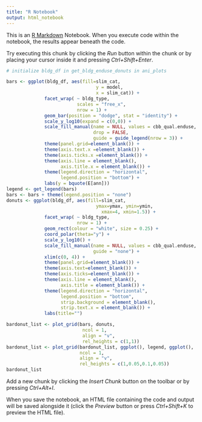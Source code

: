 ```yaml
---
title: "R Notebook"
output: html_notebook
---
```


This is an [R Markdown](http://rmarkdown.rstudio.com) Notebook. When you execute code within the notebook, the results appear beneath the code. 

Try executing this chunk by clicking the *Run* button within the chunk or by placing your cursor inside it and pressing *Ctrl+Shift+Enter*. 

```r
# initialize bldg_df in get_bldg_enduse_donuts in ani_plots

bars <- ggplot(bldg_df, aes(fill=slim_cat,
                                 y = model,
                                 x = slim_cat)) +
              facet_wrap( ~ bldg_type,
                          scales = "free_x",
                          nrow = 1) +
              geom_bar(position = "dodge", stat = "identity") +
              scale_y_log10(expand = c(0,0)) +
              scale_fill_manual(name = NULL, values = cbb_qual.enduse,
                                drop = FALSE,
                                guide = guide_legend(nrow = 3)) +
              theme(panel.grid=element_blank()) +
              theme(axis.text.x =element_blank()) +
              theme(axis.ticks.x =element_blank()) +
              theme(axis.line = element_blank(),
                    axis.title.x = element_blank()) +
              theme(legend.direction = "horizontal",
                    legend.position = "bottom") +
              labs(y = bquote(E[ann]))
legend <- get_legend(bars)
bars <- bars + theme(legend.position = "none")
donuts <- ggplot(bldg_df, aes(fill=slim_cat,
                                 ymax=ymax, ymin=ymin,
                                   xmax=4, xmin=1.5)) +
              facet_wrap( ~ bldg_type,
                          nrow = 1) +
              geom_rect(colour = "white", size = 0.25) +
              coord_polar(theta="y") +
              scale_y_log10() +
              scale_fill_manual(name = NULL, values = cbb_qual.enduse,
                                guide = "none") +
              xlim(c(0, 4)) +
              theme(panel.grid=element_blank()) +
              theme(axis.text=element_blank()) +
              theme(axis.ticks=element_blank()) +
              theme(axis.line = element_blank(),
                    axis.title = element_blank()) +
              theme(legend.direction = "horizontal",
                    legend.position = "bottom",
                    strip.background = element_blank(),
                    strip.text.x = element_blank()) +
              labs(title="")

bardonut_list <- plot_grid(bars, donuts,
                            ncol = 1,
                            align = "v",
                            rel_heights = c(1,1))
bardonut_list <- plot_grid(bardonut_list, ggplot(), legend, ggplot(),
                           ncol = 1,
                           align = "v",
                           rel_heights = c(1,0.05,0.1,0.05))
bardonut_list
```

Add a new chunk by clicking the *Insert Chunk* button on the toolbar or by pressing *Ctrl+Alt+I*.

When you save the notebook, an HTML file containing the code and output will be saved alongside it (click the *Preview* button or press *Ctrl+Shift+K* to preview the HTML file).
